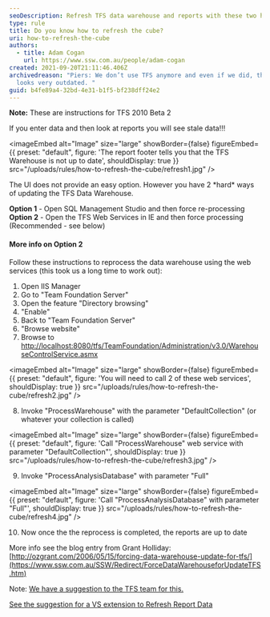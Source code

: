 ```yaml
---
seoDescription: Refresh TFS data warehouse and reports with these two hard ways to update stale data, recommended option includes web services and IIS manager.
type: rule
title: Do you know how to refresh the cube?
uri: how-to-refresh-the-cube
authors:
  - title: Adam Cogan
    url: https://www.ssw.com.au/people/adam-cogan
created: 2021-09-20T21:11:46.406Z
archivedreason: "Piers: We don’t use TFS anymore and even if we did, this rule
  looks very outdated. "
guid: b4fe89a4-32bd-4e31-b1f5-bf238dff24e2
---
```


**Note:** These are instructions for TFS 2010 Beta 2

If you enter data and then look at reports you will see stale data!!!


<imageEmbed
  alt="Image"
  size="large"
  showBorder={false}
  figureEmbed={{
    preset: "default",
    figure: 'The report footer tells you that the TFS Warehouse is not up to date',
    shouldDisplay: true
  }}
  src="/uploads/rules/how-to-refresh-the-cube/refresh1.jpg"
/>

The UI does not provide an easy option. However you have 2 \*hard\* ways of updating the TFS Data Warehouse.

**Option 1** - Open SQL Management Studio and then force re-processing\
**Option 2** - Open the TFS Web Services in IE and then force processing (Recommended - see below)

#### More info on Option 2

Follow these instructions to reprocess the data warehouse using the web services (this took us a long time to work out):

1. Open IIS Manager
2. Go to "Team Foundation Server"
3. Open the feature "Directory browsing"
4. "Enable"
5. Back to "Team Foundation Server"
6. "Browse website"
7. Browse to <http://localhost:8080/tfs/TeamFoundation/Administration/v3.0/WarehouseControlService.asmx>

   
<imageEmbed
  alt="Image"
  size="large"
  showBorder={false}
  figureEmbed={{
    preset: "default",
    figure: 'You will need to call 2 of these web services',
    shouldDisplay: true
  }}
  src="/uploads/rules/how-to-refresh-the-cube/refresh2.jpg"
/>

8. Invoke "ProcessWarehouse" with the parameter "DefaultCollection" (or whatever your collection is called)

   
<imageEmbed
  alt="Image"
  size="large"
  showBorder={false}
  figureEmbed={{
    preset: "default",
    figure: 'Call "ProcessWarehouse" web service with parameter "DefaultCollection"',
    shouldDisplay: true
  }}
  src="/uploads/rules/how-to-refresh-the-cube/refresh3.jpg"
/>

9. Invoke "ProcessAnalysisDatabase" with parameter "Full"

   
<imageEmbed
  alt="Image"
  size="large"
  showBorder={false}
  figureEmbed={{
    preset: "default",
    figure: 'Call "ProcessAnalysisDatabase" with parameter "Full"',
    shouldDisplay: true
  }}
  src="/uploads/rules/how-to-refresh-the-cube/refresh4.jpg"
/>

10. Now once the the reprocess is completed, the reports are up to date

More info see the blog entry from Grant Holliday:[http://ozgrant.com/2006/05/15/forcing-data-warehouse-update-for-tfs/](https://www.ssw.com.au/SSW/Redirect/ForceDataWarehouseforUpdateTFS.htm)

Note: [We have a suggestion to the TFS team for this.](https://www.ssw.com.au/ssw/Standards/BetterSoftwareSuggestions/TeamFoundationServer.aspx%22%20%5Cl%20%22RefreshTFSCube)

[See the suggestion for a VS extension to Refresh Report Data](https://www.ssw.com.au/ssw/Standards/BetterSoftwareSuggestions/TeamFoundationServer.aspx%22%20%5Cl%20%22RefreshData)